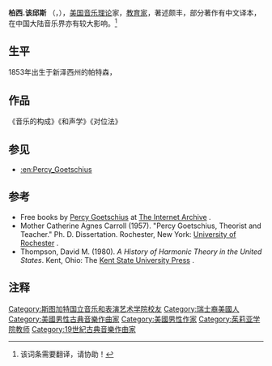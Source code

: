 {{多個問題|
{{Link style|time=2015-12-11T07:13:18+00:00}}
{{expand|time=2011-05-30T10:48:41+00:00}}
{{unreferenced|time=2011-05-30T10:48:41+00:00}}
}}
'''柏西.该邱斯''' （{{Lang-en|Percy Goetschius}}，{{bd|1853年|8月10日|1943年|10月29日|catIdx=Goetschius}}），[[美国|美国]][[音乐理论|音乐理论]]家，[[教育家|教育家]]，著述颇丰，部分著作有中文译本，在中国大陆音乐界亦有较大影响。<ref>该词条需要翻译，请协助！</ref>

==生平==
1853年出生于新泽西州的帕特森，

==作品==
《音乐的构成》《和声学》《对位法》

==参见==
*[[:en:Percy_Goetschius|:en:Percy_Goetschius]]

==参考 ==
* Free books by [http://www.archive.org/search.php?query=creator%3A%22Goetschius%2C%20Percy%2C%201853-1943%22 Percy Goetschius] at [http://en.wikipedia.org/wiki/The_Internet_Archive The Internet Archive] {{Wayback|url=http://en.wikipedia.org/wiki/The_Internet_Archive |date=20210130033143 }}.
*Mother Catherine Agnes Carroll (1957). "Percy Goetschius, Theorist and Teacher."  Ph. D. Dissertation. Rochester, New York: [http://en.wikipedia.org/wiki/University_of_Rochester University of Rochester] {{Wayback|url=http://en.wikipedia.org/wiki/University_of_Rochester |date=20210402212608 }}.
*Thompson, David M. (1980). ''A History of Harmonic Theory in the United States''.  Kent, Ohio: The [http://en.wikipedia.org/wiki/Kent_State_University_Press#University_Press Kent State University Press] {{Wayback|url=http://en.wikipedia.org/wiki/Kent_State_University_Press#University_Press |date=20210125033624 }}.
==注释==
<references/>

{{DEFAULTSORT: Goetschius, Percy}}
[[Category:斯图加特国立音乐和表演艺术学院校友|Category:斯图加特国立音乐和表演艺术学院校友]]
[[Category:瑞士裔美國人|Category:瑞士裔美國人]]
[[Category:美國男性古典音樂作曲家|Category:美國男性古典音樂作曲家]]
[[Category:美國男性作家|Category:美國男性作家]]
[[Category:茱莉亚学院教师|Category:茱莉亚学院教师]]
[[Category:19世紀古典音樂作曲家|Category:19世紀古典音樂作曲家]]
